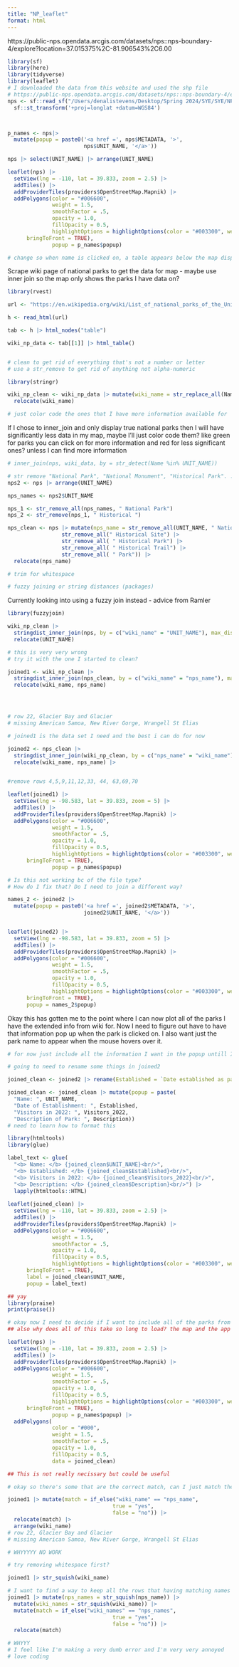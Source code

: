```yaml
---
title: "NP_leaflet"
format: html
---
```


https://public-nps.opendata.arcgis.com/datasets/nps::nps-boundary-4/explore?location=37.015375%2C-81.906543%2C6.00

```r
library(sf)
library(here)
library(tidyverse)
library(leaflet)
# I downloaded the data from this website and used the shp file 
# https://public-nps.opendata.arcgis.com/datasets/nps::nps-boundary-4/explore?location=37.015375%2C-81.906543%2C6.00
nps <- sf::read_sf("/Users/denalistevens/Desktop/Spring 2024/SYE/SYE/NPS_shape/nps_boundary.shp") |>
  sf::st_transform('+proj=longlat +datum=WGS84')



p_names <- nps|>
  mutate(popup = paste0('<a href =', nps$METADATA, '>',
                        nps$UNIT_NAME, '</a>'))

nps |> select(UNIT_NAME) |> arrange(UNIT_NAME)
```

```r
leaflet(nps) |>
  setView(lng = -110, lat = 39.833, zoom = 2.5) |>
  addTiles() |>
  addProviderTiles(providers$OpenStreetMap.Mapnik) |>
  addPolygons(color = "#006600",
              weight = 1.5,
              smoothFactor = .5,
              opacity = 1.0, 
              fillOpacity = 0.5,
              highlightOptions = highlightOptions(color = "#003300", weight = 2,
      bringToFront = TRUE),
              popup = p_names$popup)

# change so when name is clicked on, a table appears below the map displaying information about the park that's been clicked 
```

Scrape wiki page of national parks to get the data for map
 - maybe use inner join so the map only shows the parks I have data on? 
 
```r
library(rvest)

url <- "https://en.wikipedia.org/wiki/List_of_national_parks_of_the_United_States"

h <- read_html(url)

tab <- h |> html_nodes("table")

wiki_np_data <- tab[[1]] |> html_table()


# clean to get rid of everything that's not a number or letter
# use a str_remove to get rid of anything not alpha-numeric 

library(stringr)

wiki_np_clean <- wiki_np_data |> mutate(wiki_name = str_replace_all(Name, "[^[:alnum:]]", " ")) |>
  relocate(wiki_name)

# just color code the ones that I have more information available for
```

If I chose to inner_join and only display true national parks then I will have significantly less data in my map, maybe I'll just color code them? like green for parks you can click on for more  information and red for less significant ones? unless I can find more information 
```r
# inner_join(nps, wiki_data, by = str_detect(Name %in% UNIT_NAME))

# str remove "National Park", "National Monument", "Historical Park". . 
nps2 <- nps |> arrange(UNIT_NAME)

nps_names <- nps2$UNIT_NAME

nps_1 <- str_remove_all(nps_names, " National Park")
nps_2 <- str_remove(nps_1, " Historical ")

nps_clean <- nps |> mutate(nps_name = str_remove_all(UNIT_NAME, " National") |>
                 str_remove_all(" Historical Site") |> 
                 str_remove_all( " Historical Park") |>
                 str_remove_all( " Historical Trail") |>
                 str_remove_all( " Park")) |>
  relocate(nps_name)

# trim for whitespace

# fuzzy joining or string distances (packages)

```

Currently looking into using a fuzzy join instead - advice from Ramler 
```r
library(fuzzyjoin)

wiki_np_clean |>
  stringdist_inner_join(nps, by = c("wiki_name" = "UNIT_NAME"), max_dist = 5) |> 
  relocate(UNIT_NAME)

# this is very very wrong 
# try it with the one I started to clean?

joined1 <- wiki_np_clean |>
  stringdist_inner_join(nps_clean, by = c("wiki_name" = "nps_name"), max_dist = 3) |>
  relocate(wiki_name, nps_name)




# row 22, Glacier Bay and Glacier 
# missing American Samoa, New River Gorge, Wrangell St Elias

# joined1 is the data set I need and the best i can do for now 

joined2 <- nps_clean |>
  stringdist_inner_join(wiki_np_clean, by = c("nps_name" = "wiki_name"), max_dist = 4) |>
  relocate(wiki_name, nps_name) |> 
  

#remove rows 4,5,9,11,12,33, 44, 63,69,70
```


```r
leaflet(joined1) |>
  setView(lng = -98.583, lat = 39.833, zoom = 5) |>
  addTiles() |>
  addProviderTiles(providers$OpenStreetMap.Mapnik) |>
  addPolygons(color = "#006600",
              weight = 1.5,
              smoothFactor = .5,
              opacity = 1.0, 
              fillOpacity = 0.5,
              highlightOptions = highlightOptions(color = "#003300", weight = 2,
      bringToFront = TRUE),
              popup = p_names$popup)

# Is this not working bc of the file type? 
# How do I fix that? Do I need to join a different way? 
```

```r
names_2 <- joined2 |>
  mutate(popup = paste0('<a href =', joined2$METADATA, '>',
                        joined2$UNIT_NAME, '</a>'))


leaflet(joined2) |>
  setView(lng = -98.583, lat = 39.833, zoom = 5) |>
  addTiles() |>
  addProviderTiles(providers$OpenStreetMap.Mapnik) |>
  addPolygons(color = "#006600",
              weight = 1.5,
              smoothFactor = .5,
              opacity = 1.0, 
              fillOpacity = 0.5,
              highlightOptions = highlightOptions(color = "#003300", weight = 2,
      bringToFront = TRUE),
      popup = names_2$popup)
```

Okay this has gotten me to the point where I can now plot all of the parks I have the extended info from wiki for. Now I need to figure out have to have that information pop up when the park is clicked on. I also want just the park name to appear when the mouse hovers over it. 
```r
# for now just include all the information I want in the popup untill I can figure out a table 

# going to need to rename some things in joined2

joined_clean <- joined2 |> rename(Established = `Date established as park[12]`, Area = `Area (2023)[8]`, Visitors_2022 = `Recreation visitors (2022)[11]`) 

joined_clean <- joined_clean |> mutate(popup = paste(
  "Name: ", UNIT_NAME,
  "Date of Establishment: ", Established,
  "Visitors in 2022: ", Visitors_2022,
  "Description of Park: ", Description))
# need to learn how to format this 

library(htmltools)
library(glue)

label_text <- glue(
  "<b> Name: </b> {joined_clean$UNIT_NAME}<br/>",
  "<b> Established: </b> {joined_clean$Established}<br/>",
  "<b> Visitors in 2022: </b> {joined_clean$Visitors_2022}<br/>",
  "<b> Description: </b> {joined_clean$Description}<br/>") |>
  lapply(htmltools::HTML)
  
leaflet(joined_clean) |>
  setView(lng = -110, lat = 39.833, zoom = 2.5) |>
  addTiles() |>
  addProviderTiles(providers$OpenStreetMap.Mapnik) |>
  addPolygons(color = "#006600",
              weight = 1.5,
              smoothFactor = .5,
              opacity = 1.0, 
              fillOpacity = 0.5,
              highlightOptions = highlightOptions(color = "#003300", weight = 2,
      bringToFront = TRUE),
      label = joined_clean$UNIT_NAME,
      popup = label_text)

## yay
library(praise)
print(praise())

# okay now I need to decide if I want to include all of the parks from my origional data set and maybe color code the ones I have more information on? Or just include the ones I have the additional information for..
## also why does all of this take so long to load? the map and the app 
```

```r
leaflet(nps) |>
  setView(lng = -110, lat = 39.833, zoom = 2.5) |>
  addTiles() |>
  addProviderTiles(providers$OpenStreetMap.Mapnik) |>
  addPolygons(color = "#006600",
              weight = 1.5,
              smoothFactor = .5,
              opacity = 1.0, 
              fillOpacity = 0.5,
              highlightOptions = highlightOptions(color = "#003300", weight = 2,
      bringToFront = TRUE),
              popup = p_names$popup) |>
  addPolygons(
              color = "#000",
              weight = 1.5,
              smoothFactor = .5,
              opacity = 1.0, 
              fillOpacity = 0.5,
              data = joined_clean)
```






















```r
## This is not really necissary but could be useful

# okay so there's some that are the correct match, can I just match them using an if statement?? 

joined1 |> mutate(match = if_else("wiki_name" == "nps_name",
                                 true = "yes",
                                 false = "no")) |>
  relocate(match) |>
  arrange(wiki_name) 
# row 22, Glacier Bay and Glacier 
# missing American Samoa, New River Gorge, Wrangell St Elias

# WHYYYYY NO WORK

# try removing whitespace first? 

joined1 |> str_squish(wiki_name)

# I want to find a way to keep all the rows that having matching names from nps and wiki, just to see where I'm at
joined1 |> mutate(nps_names = str_squish(nps_name)) |> 
  mutate(wiki_names = str_squish(wiki_name)) |>
  mutate(match = if_else("wiki_names" == "nps_names",
                                 true = "yes",
                                 false = "no")) |>
  relocate(match)

# WHYYY
# I feel like I'm making a very dumb error and I'm very very annoyed 
# love coding 
```

 
 

